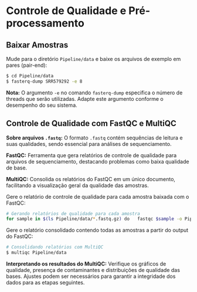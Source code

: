 # Controle de Qualidade e Pré-processamento

## Baixar Amostras
Mude para o diretório `Pipeline/data` e baixe os arquivos de exemplo em pares (pair-end):
```bash
$ cd Pipeline/data
$ fasterq-dump SRR579292 -e 8
```

**Nota:** O argumento `-e` no comando `fasterq-dump` especifica o número de threads que serão utilizadas. Adapte este argumento conforme o desempenho do seu sistema.

## Controle de Qualidade com FastQC e MultiQC

**Sobre arquivos `.fastq`:** O formato `.fastq` contém sequências de leitura e suas qualidades, sendo essencial para análises de sequenciamento.

**FastQC:** Ferramenta que gera relatórios de controle de qualidade para arquivos de sequenciamento, destacando problemas como baixa qualidade de base.

**MultiQC:** Consolida os relatórios do FastQC em um único documento, facilitando a visualização geral da qualidade das amostras.

Gere o relatório de controle de qualidade para cada amostra baixada com o FastQC:

```bash
# Gerando relatórios de qualidade para cada amostra
for sample in $(ls Pipeline/data/*.fastq.gz) do   fastqc $sample -o Pipeline/data done
```

Gere o relatório consolidado contendo todas as amostras a partir do output do FastQC:

```bash
# Consolidando relatórios com MultiQC 
$ multiqc Pipeline/data
```

**Interpretando os resultados do MultiQC:** Verifique os gráficos de qualidade, presença de contaminantes e distribuições de qualidade das bases. Ajustes podem ser necessários para garantir a integridade dos dados para as etapas seguintes.
